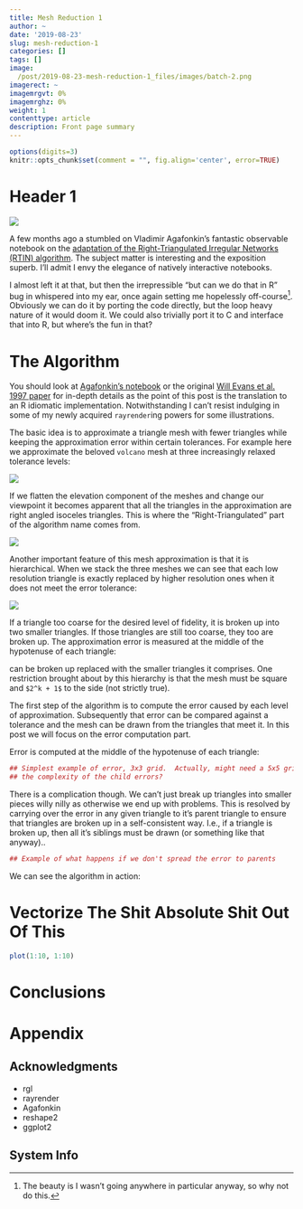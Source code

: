 ```yaml
---
title: Mesh Reduction 1
author: ~
date: '2019-08-23'
slug: mesh-reduction-1
categories: []
tags: []
image:
  /post/2019-08-23-mesh-reduction-1_files/images/batch-2.png
imagerect: ~
imagemrgvt: 0%
imagemrghz: 0%
weight: 1
contenttype: article
description: Front page summary
---
```


```r
options(digits=3)
knitr::opts_chunk$set(comment = "", fig.align='center', error=TRUE)
```

# Header 1

<!-- this needs to become a shortcode -->
<img
  id='front-img'
  src='/post/2019-08-23-mesh-reduction-1_files/images/batch-2.png'
  class='post-inset-image'
/>

A few months ago a stumbled on Vladimir Agafonkin's fantastic observable
notebook on the [adaptation of the Right-Triangulated Irregular Networks (RTIN)
algorithm][6].  The subject matter is interesting and the exposition superb.
I'll admit I envy the elegance of natively interactive notebooks.

I almost left it at that, but then the irrepressible "but can we do that in R"
bug in whispered into my ear, once again setting me hopelessly
off-course[^off-course].  Obviously we can do it by porting the code directly,
but the loop heavy nature of it would doom it.  We could also trivially port it
to C and interface that into R, but where's the fun in that?

# The Algorithm

You should look at [Agafonkin's notebook][6] or the original [Will Evans et al.
1997 paper][8] for in-depth details as the point of this post is the translation
to an R idiomatic implementation.  Notwithstanding I can't resist indulging in
some of my newly acquired `rayrender`ing powers for some illustrations.

The basic idea is to approximate a triangle mesh with fewer triangles while
keeping the approximation error within certain tolerances.  For example here we
approximate the beloved `volcano` mesh at three increasingly relaxed tolerance
levels:

<img class='aligncenter'
  src='/post/2019-08-23-mesh-reduction-1_files/images/batch-5.png'
/>

If we flatten the elevation component of the meshes and change our viewpoint it
becomes apparent that all the triangles in the approximation are right angled
isoceles triangles.  This is where the "Right-Triangulated" part of the
algorithm name comes from.

<img class='aligncenter'
  src='/post/2019-08-23-mesh-reduction-1_files/images/batch-4.png'
/>

Another important feature of this mesh approximation is that it is hierarchical.
When we stack the three meshes we can see that each low resolution triangle is
exactly replaced by higher resolution ones when it does not meet the error
tolerance:

<img class='aligncenter'
  src='/post/2019-08-23-mesh-reduction-1_files/images/batch-1.png'
/>

If a triangle too coarse for the desired level of fidelity, it is broken up into
two smaller triangles.  If those triangles are still too coarse, they too are
broken up.  The approximation error is measured at the middle of the hypotenuse
of each triangle:

<!--
Show 
-->

can be broken up 
replaced
with the smaller triangles it comprises.  One restriction brought about by this
hierarchy is that the mesh must be square and `$2^k + 1$` to the side (not
strictly true).

The first step of the algorithm is to compute the error caused by each level of
approximation.  Subsequently that error can be compared against a tolerance and
the mesh can be drawn from the triangles that meet it.  In this post we will
focus on the error computation part.

Error is computed at the middle of the hypotenuse of each triangle:

```r
## Simplest example of error, 3x3 grid.  Actually, might need a 5x5 grid to show
## the complexity of the child errors?
```

There is a complication though.  We can't just break up triangles into smaller
pieces willy nilly as otherwise we end up with problems.  This is resolved by
carrying over the error in any given triangle to it's parent triangle to ensure
that triangles are broken up in a self-consistent way.  I.e., if a triangle is
broken up, then all it's siblings must be drawn (or something like that anyway)..

```r
## Example of what happens if we don't spread the error to parents
```

We can see the algorithm in action:

<!-- Animation here -->


# Vectorize The Shit Absolute Shit Out Of This


```r
plot(1:10, 1:10)
```

# Conclusions

<!-- this needs to become a shortcode -->
<!-- this is populated by JS in feedback.html partial -->
<div id='feedback-cont'></div>

# Appendix

## Acknowledgments

* rgl
* rayrender
* Agafonkin
* reshape2
* ggplot2


## System Info

[^off-course]: The beauty is I wasn't going anywhere in particular anyway, so
  why not do this.

[6]: https://observablehq.com/@mourner/martin-real-time-rtin-terrain-mesh
[7]: https://twitter.com/mdsumner/status/1161994475184373761?s=20
[8]: https://www.cs.ubc.ca/~will/papers/rtin.pdf
